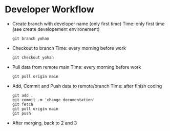 # Developer Workflow

- Create branch with developer name (only first time)
  Time: only first time (see create developement environement)

  ```
  git branch yohan
  ```

- Checkout to branch
  Time: every morning before work

  ```
  git checkout yohan
  ```

- Pull data from remote main
  Time: every morning before work

  ```
  git pull origin main
  ```

- Add, Commit and Push data to remote/branch
  Time: after finish coding

  ```
  git add .
  git commit -m 'change documentation'
  git fetch
  git pull origin main
  git push
  ```

- After merging, back to 2 and 3
